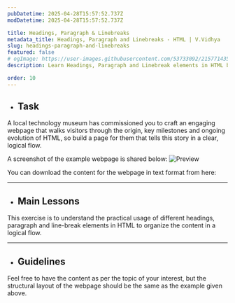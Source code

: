 ```yaml
---
pubDatetime: 2025-04-28T15:57:52.737Z
modDatetime: 2025-04-28T15:57:52.737Z

title: Headings, Paragraph & Linebreaks
metadata_title: Headings, Paragraph and Linebreaks - HTML | V.Vidhya
slug: headings-paragraph-and-linebreaks
featured: false
# ogImage: https://user-images.githubusercontent.com/53733092/215771435-25408246-2309-4f8b-a781-1f3d93bdf0ec.png
description: Learn Headings, Paragraph and Linebreak elements in HTML by practicing exercises based on real-world scenarios with V.Vidhya.

order: 10
---
```



- ## Task

A local technology museum has commissioned you to craft an engaging webpage that walks visitors through the origin, key milestones and ongoing evolution of HTML, 
so build a page for them that tells this story in a clear, logical flow.

A screenshot of the example webpage is shared below:
![Preview](@/assets/courses/programming/webdev/html/exercises/headings-and-paragraphs/1.png)

<div class="w-full mt-10"></div>

<div class="flex flex-col lg:flex-row lg:gap-3 justify-center items-start lg:justify-start lg:items-center">
    <p class="!my-2.5 lg:!my-5">You can download the content for the webpage in text format from here:</p> 
    <FileDownload fileSrc={FileSrc} fileName="content.txt" />
</div>

<div class="w-full mb-12"></div>

---

- ## Main Lessons

This exercise is to understand the practical usage of different headings, paragraph and line-break elements in HTML to organize the content in a logical flow.

---

- ## Guidelines

Feel free to have the content as per the topic of your interest, but the structural layout of the webpage should be the same as the example given above.
